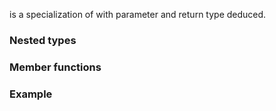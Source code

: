 {{cpp/title|logical_and&lt;void&gt;}}
{{cpp/utility/functional/navbar}}
{{ddcl|header=functional|since=c++14|
template&lt;&gt;
class logical_and&lt;void&gt;;
}}

{{c/core|std::logical_and&lt;void&gt;}} is a specialization of {{lc|std::logical_and}} with parameter and return type deduced.

===Nested types===
{{dsc begin}}
{{dsc hitem|Nested type|Definition}}
{{dsc|{{tt|is_transparent}}|[[cpp/utility/functional#Transparent function objects|unspecified]]}}
{{dsc end}}

===Member functions===
{{dsc begin}}
{{dsc mem fun|cpp/utility/functional/logical_and_void|title=operator()|inlinemem=true|applies {{tt|operator&amp;&amp;}} to {{c|lhs}} and {{c|rhs}}}}
{{dsc end}}

{{member|{{small|std::logical_and&lt;void&gt;::}}operator()|2=
{{ddcl|1=
template&lt; class T, class U &gt;
constexpr auto operator()( T&amp;&amp; lhs, U&amp;&amp; rhs ) const
    -&gt; decltype(std::forward&lt;T&gt;(lhs) &amp;&amp; std::forward&lt;U&gt;(rhs));
}}

Returns the result of {{c|lhs &amp;&amp; rhs}}.

===Parameters===
{{par begin}}
{{par|lhs, rhs|values to logical AND}}
{{par end}}

===Return value===
The result of {{c|lhs &amp;&amp; rhs}}.
}}

===Example===
{{example}}

{{langlinks|ja|ru|zh}}